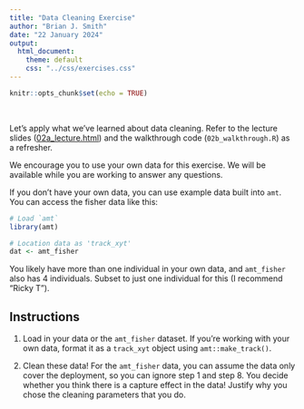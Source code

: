```yaml
---
title: "Data Cleaning Exercise"
author: "Brian J. Smith"
date: "22 January 2024"
output: 
  html_document:
    theme: default
    css: "../css/exercises.css"
---
```


```r
knitr::opts_chunk$set(echo = TRUE)
```

<br>

Let's apply what we've learned about data cleaning. Refer to the lecture slides (<a href="02a_lecture.html" target="_blank" rel="noopener noreferrer">02a_lecture.html</a>) and the walkthrough code (`02b_walkthrough.R`) as a refresher.

We encourage you to use your own data for this exercise. We will be available while you are working to answer any questions.

If you don't have your own data, you can use example data built into `amt`. You can access the fisher data like this:

```r
# Load `amt`
library(amt)

# Location data as 'track_xyt'
dat <- amt_fisher

```

You likely have more than one individual in your own data, and `amt_fisher` also has 4 individuals. Subset to just one individual for this (I recommend "Ricky T").

## Instructions

1. Load in your data or the `amt_fisher` dataset. If you're working with your own data, format it as a `track_xyt` object using `amt::make_track()`.
  
2. Clean these data! For the `amt_fisher` data, you can assume the data only cover the deployment, so you can ignore step 1 and step 8. You decide whether you think there is a capture effect in the data! Justify why you chose the cleaning parameters that you do.